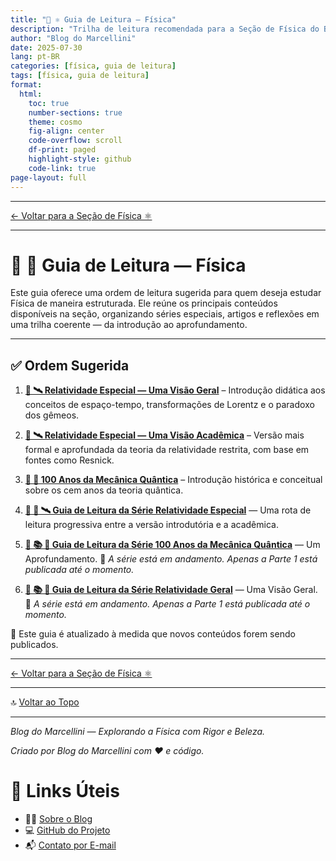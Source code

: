 ```yaml
---
title: "🧭 ⚛️ Guia de Leitura — Física"
description: "Trilha de leitura recomendada para a Seção de Física do Blog do Marcellini. Inclui ordem sugerida para séries especiais e artigos, com base no nível de complexidade e aplicação."
author: "Blog do Marcellini"
date: 2025-07-30
lang: pt-BR
categories: [física, guia de leitura]
tags: [física, guia de leitura]
format:
  html:
    toc: true
    number-sections: true
    theme: cosmo
    fig-align: center
    code-overflow: scroll
    df-print: paged
    highlight-style: github
    code-link: true
page-layout: full
---
```


---

[← Voltar para a Seção de Física ⚛️](/posts/fisica/)

---

# 🧭 🧮 Guia de Leitura — Física

Este guia oferece uma ordem de leitura sugerida para quem deseja estudar Física de maneira estruturada. Ele reúne os principais conteúdos disponíveis na seção, organizando séries especiais, artigos e reflexões em uma trilha coerente — da introdução ao aprofundamento.

---

## ✅ Ordem Sugerida

1. **[📘 🛰️ Relatividade Especial — Uma Visão Geral](relatividade-especial.qmd)** -- Introdução didática aos conceitos de espaço-tempo, transformações de Lorentz e o paradoxo dos gêmeos.

2. **[📘 🛰️ Relatividade Especial — Uma Visão Acadêmica](relatividade-especial-academico.qmd)** -- Versão mais formal e aprofundada da teoria da relatividade restrita, com base em fontes como Resnick.

3. **[📘 🧬 100 Anos da Mecânica Quântica](100-anos-mecanica-quantica.qmd)** -- Introdução histórica e conceitual sobre os cem anos da teoria quântica.

4. **[🧭 📘 🛰️ Guia de Leitura da Série Relatividade Especial](guia-relatividade-especial.qmd)** — Uma rota de leitura progressiva entre a versão introdutória e a acadêmica.
5. **[🧭 📚 🧬 Guia de Leitura da Série 100 Anos da Mecânica Quântica](guia-100-anos-mecanica-quantica.qmd)** — Um Aprofundamento.
🔸 *A série está em andamento. Apenas a Parte 1 está publicada até o momento.*
6. **[🧭 📚 🌠 Guia de Leitura da Série Relatividade Geral](guia-relatividade-geral.qmd)** — Uma Visão Geral.
🔸 *A série está em andamento. Apenas a Parte 1 está publicada até o momento.*

📌 Este guia é atualizado à medida que novos conteúdos forem sendo publicados.

---

[← Voltar para a Seção de Física ⚛️](/posts/fisica/)

---

🔝 [Voltar ao Topo](guia-fisica.qmd)

---

*Blog do Marcellini — Explorando a Física com Rigor e Beleza.*

:::{.callout-note}
*Criado por Blog do Marcellini com ❤️ e código.*
:::

# 🔗 Links Úteis

- 🧑‍🏫 [Sobre o Blog](../../posts/pessoal/sobre-o-blog.qmd)
- 💻 <a href="https://github.com/marcellini-celso/blog-marcellini-V2.git" target="_blank">GitHub do Projeto</a>
- 📬 [Contato por E-mail](mailto:prof.marcellini@gmail.com)

